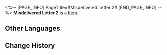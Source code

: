 <%-- [PAGE_INFO]
PageTitle=#Misdelivered Letter 2#
[END_PAGE_INFO] --%>
{{Item Infobox
|title       = Misdelivered Letter 2
|id          = 140079
|image       = Item Misdelivered Letter 2.png
|type        = 
|invCategory = Missions
|rarity      = 3
|effect      = 
|description =
An envelope found in Belobog.
The envelope reads: To Carlo Eyre, Room B03, Building 35, 6th Street, Administrative District.
Maybe someone in the Overworld can help you with this unsent letter.
}}
'''Misdelivered Letter 2''' is a [[Item]].

==Other Languages==
{{Other Languages
|en   = Misdelivered Letter 2
|zhs  = 未妥投的信封•二
|zht  = 未投遞的信封•二
|ja   = 届かなかった手紙 2
|ko   = 전해지지 못한 편지•2
|es   = Carta sin entregar (II)
|fr   = Lettre non livrée 2
|ru   = Недоставленное письмо II
|th   = จดหมายที่ไม่ได้ส่ง 2
|vi   = Bức Thư Chưa Gửi - 2
|de   = Nicht zugestellter Brief 2
|id   = Surat yang Tidak Terkirim 2
|pt   = Carta Não Entregue 2
}}

==Change History==
{{Change History|2.0}}
